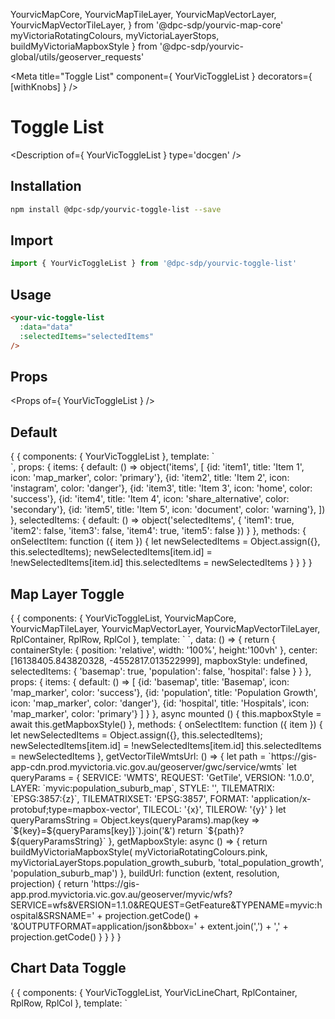   YourvicMapCore,
  YourvicMapTileLayer,
  YourvicMapVectorLayer,
  YourvicMapVectorTileLayer,
} from '@dpc-sdp/yourvic-map-core'
  myVictoriaRotatingColours,
  myVictoriaLayerStops,
  buildMyVictoriaMapboxStyle
} from '@dpc-sdp/yourvic-global/utils/geoserver_requests'

<Meta title="Toggle List" component={ YourVicToggleList } decorators={ [withKnobs] } />

# Toggle List

<Description of={ YourVicToggleList } type='docgen' />

## Installation

```bash
npm install @dpc-sdp/yourvic-toggle-list --save
```

## Import

```javascript
import { YourVicToggleList } from '@dpc-sdp/yourvic-toggle-list'
```

## Usage

```html
<your-vic-toggle-list
  :data="data"
  :selectedItems="selectedItems"
/>
```

## Props

<Props of={ YourVicToggleList } />

## Default

<Preview>
  <Story name="Default">
    {
      {
        components: { YourVicToggleList },
        template: `
          <div>
            <your-vic-toggle-list
              :items="items"
              :selectedItems="selectedItems"
              @item-selected="onSelectItem"
            />
          </div>
        `,
        props: {
          items: {
            default: () => object('items', [
              {id: 'item1', title: 'Item 1', icon: 'map_marker', color: 'primary'},
              {id: 'item2', title: 'Item 2', icon: 'instagram', color: 'danger'},
              {id: 'item3', title: 'Item 3', icon: 'home', color: 'success'},
              {id: 'item4', title: 'Item 4', icon: 'share_alternative', color: 'secondary'},
              {id: 'item5', title: 'Item 5', icon: 'document', color: 'warning'},
            ])
          },
          selectedItems: {
            default: () => object('selectedItems', {
              'item1': true,
              'item2': false,
              'item3': false,
              'item4': true,
              'item5': false
            })
          }
        },
        methods: {
          onSelectItem: function ({ item }) {
            let newSelectedItems = Object.assign({}, this.selectedItems);
            newSelectedItems[item.id] = !newSelectedItems[item.id]
            this.selectedItems = newSelectedItems
          }
        }
      }
    }
  </Story>
</Preview>

## Map Layer Toggle

<Preview>
  <Story name="Map Layer Toggle">
    {
      {
        components: {
          YourVicToggleList,
          YourvicMapCore,
          YourvicMapTileLayer,
          YourvicMapVectorLayer,
          YourvicMapVectorTileLayer,
          RplContainer,
          RplRow,
          RplCol },
        template: `
          <RplContainer style="width: 100%">
            <rpl-row>
              <rpl-col cols=4>
                <your-vic-toggle-list
                  :items="items"
                  :selectedItems="selectedItems"
                  @item-selected="onSelectItem"
                />
              </rpl-col>
              <rpl-col cols=8>
                <yourvic-map-core
                  :containerStyle="containerStyle"
                  :center="center"
                  :zoom="12"
                  :minZoom="10"
                  :enableSelectInteraction="true"
                >
                  <yourvic-map-tile-layer
                    type="OSM"
                    :visible="selectedItems.basemap"
                  />
                  <yourvic-map-vector-tile-layer
                    :url="getVectorTileWmtsUrl()"
                    dataFormat="MVT"
                    mapboxStyleMethod="stylefunction"
                    :mapboxStyle="mapboxStyle"
                    mapboxStyleSource="Pink"
                    :visible="selectedItems.population"
                    :opacity="0.8"
                    :zIndex="100"
                  />
                  <yourvic-map-vector-layer
                    :urlFunction="buildUrl"
                    dataFormat="GeoJSON"
                    loadingStrategy="bbox"
                    :enablePopup="true"
                    :visible="selectedItems.hospital"
                    :zIndex="200"
                  />
                </yourvic-map-core>
              </rpl-col>
            </rpl-row>
          </RplContainer>
        `,
        data: () => {
          return {
            containerStyle: { position: 'relative', width: '100%', height:'100vh' },
            center: [16138405.843820328, -4552817.013522999],
            mapboxStyle: undefined,
            selectedItems: {
               'basemap': true,
               'population': false,
               'hospital': false
             }
          }
        },
        props: {
          items: {
            default: () => [
              {id: 'basemap', title: 'Basemap', icon: 'map_marker', color: 'success'},
              {id: 'population', title: 'Population Growth', icon: 'map_marker', color: 'danger'},
              {id: 'hospital', title: 'Hospitals', icon: 'map_marker', color: 'primary'}
            ]
          }
        },
        async mounted () {
          this.mapboxStyle = await this.getMapboxStyle()
        },
        methods: {
          onSelectItem: function ({ item }) {
            let newSelectedItems = Object.assign({}, this.selectedItems);
            newSelectedItems[item.id] = !newSelectedItems[item.id]
            this.selectedItems = newSelectedItems
          },
          getVectorTileWmtsUrl: () => {
            let path = `https://gis-app-cdn.prod.myvictoria.vic.gov.au/geoserver/gwc/service/wmts`
            let queryParams = {
              SERVICE: 'WMTS',
              REQUEST: 'GetTile',
              VERSION: '1.0.0',
              LAYER: `myvic:population_suburb_map`,
              STYLE: '',
              TILEMATRIX: `EPSG:3857:{z}`,
              TILEMATRIXSET: 'EPSG:3857',
              FORMAT: 'application/x-protobuf;type=mapbox-vector',
              TILECOL: '{x}',
              TILEROW: '{y}'
            }
            let queryParamsString = Object.keys(queryParams).map(key => `${key}=${queryParams[key]}`).join('&')
            return `${path}?${queryParamsString}`
          },
          getMapboxStyle: async () => {
            return buildMyVictoriaMapboxStyle(
              myVictoriaRotatingColours.pink,
              myVictoriaLayerStops.population_growth_suburb,
              'total_population_growth',
              'population_suburb_map')
          },
          buildUrl: function (extent, resolution, projection) {
            return 'https://gis-app.prod.myvictoria.vic.gov.au/geoserver/myvic/wfs?SERVICE=wfs&VERSION=1.1.0&REQUEST=GetFeature&TYPENAME=myvic:hospital&SRSNAME=' + projection.getCode() + '&OUTPUTFORMAT=application/json&bbox=' + extent.join(',') + ',' + projection.getCode()
          }
        }
      }
    }
  </Story>
</Preview>

## Chart Data Toggle

<Preview>
  <Story name="Chart Data Toggle">
    {
      {
        components: {
          YourVicToggleList,
          YourVicLineChart,
          RplContainer,
          RplRow,
          RplCol },
        template: `
          <RplContainer style="width: 100%; height: 100%">
            <rpl-row>
              <rpl-col cols=4>
                <your-vic-toggle-list
                  :items="items"
                  :selectedItems="selectedItems"
                  @item-selected="onSelectItem"
                />
              </rpl-col>
              <rpl-col cols=7>
                <div style="width: 100%; height: 90vh">
                  <your-vic-line-chart title="Line Chart" :data="chartData" :showLegend="false" dataFormat="normal" />
                </div>
              </rpl-col>
            </rpl-row>
          </RplContainer>
        `,
        data: () => {
          return {
            selectedItems: {
               'dataset1': true,
               'dataset2': false,
               'dataset3': false
            },
            chartDataz: {
              labels: ['January', 'February', 'March', 'April', 'May', 'June', 'July', 'August', 'September', 'October', 'November', 'December'],
              datasets: [
                {
                  label: 'Dataset 1',
                  data: [22, 20, 12, 10, 13, 39, 40, 41, 52, 52, 54, 58]
                }
              ]
            }
          }
        },
        computed: {
          chartData () {
            let datasets = []
            if (this.selectedItems.dataset1) {
              datasets.push({
                label: 'Dataset 1',
                data: [22, 20, 12, 10, 13, 39, 40, 41, 52, 52, 54, 58]
              })
            }
            if (this.selectedItems.dataset2) {
              datasets.push({
                label: 'Dataset 2',
                data: [64, 39, 31, 44, 55, 12, 20, 35, 67, 40, 42, 28]
              })
            }
            if (this.selectedItems.dataset3) {
              datasets.push({
                label: 'Dataset 3',
                data: [40, 26, 31, 37, 45, 29, 25, 18, 7, 15, 24, 36]
              })
            }
            return {
               labels: ['January', 'February', 'March', 'April', 'May', 'June', 'July', 'August', 'September', 'October', 'November', 'December'],
               datasets
             }
          }
        },
        props: {
          items: {
            default: () => [
              {id: 'dataset1', title: 'Dataset 1', icon: 'map_marker', color: 'success'},
              {id: 'dataset2', title: 'Dataset 2', icon: 'map_marker', color: 'danger'},
              {id: 'dataset3', title: 'Dataset 3', icon: 'map_marker', color: 'primary'}
            ]
          }
        },
        methods: {
          onSelectItem: function ({ item }) {
            let newSelectedItems = Object.assign({}, this.selectedItems);
            newSelectedItems[item.id] = !newSelectedItems[item.id]
            this.selectedItems = newSelectedItems
          }
        }
      }
    }
  </Story>
</Preview>
